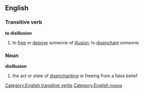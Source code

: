 ==English==
===Transitive verb===
[[Category:English transitive verbs]]
'''to disillusion'''
#to [[free]] or [[deprive]] someone of [[illusion]]; to [[disenchant]] someone
===Noun===
[[Category:English nouns]]
'''disillusion'''
#the act or state of [[disenchanting]] or freeing from a false belief